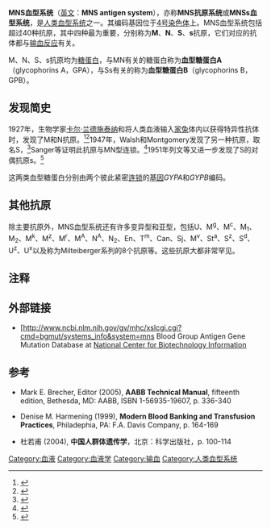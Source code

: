 {{Medical small}}
'''MNS血型系统'''（[[英文|英文]]：'''MNS antigen system'''），亦称'''MNS抗原系统'''或'''MNSs血型系统'''，是[[人类血型系统|人类血型系统]]之一。其编码基因位于[[4號染色體_(人類)|4号染色体]]上。MNS血型系统包括超过40种抗原，其中四种最为重要，分别称为'''M'''、'''N'''、'''S'''、'''s'''抗原，它们对应的抗体都与[[输血反应|输血反应]]有关。

M、N、S、s抗原均为[[糖蛋白|糖蛋白]]，与MN有关的糖蛋白称为'''血型糖蛋白A'''（glycophorins A，GPA），与Ss有关的称为'''血型糖蛋白B'''（glycophorins B，GPB）。

== 发现简史 ==
1927年，生物学家[[卡尔·兰德施泰纳|卡尔·兰德施泰纳]]和{{tsl|en|Philip Levine|菲利普·列文}}将人类血液输入[[家兔|家兔]]体内以获得特异性抗体时，发现了M和N抗原。<ref>{{cite journal |author=Landsteiner K, Levin P |title=A new agglutinable factor differentiating individual human bloods|journal=Proc Soc Exp Biol Med. |volume=24 |issue= |pages=600–2 |year=1927}}</ref><ref>{{cite journal |author=Landsteiner K, Levin P |title=Further observations on individual differences of human blood|journal=Proc Soc Exp Biol Med. |volume=24 |issue= |pages=941–2 |year=1927}}</ref>1947年，Walsh和Montgomery发现了另一种抗原，取名S，<ref>{{cite journal |author=Walsh RJ, Nontgomery C |title=A new human isoagglutinin subdividing the MN blood groups|journal=Nature. |volume=160 |issue= |pages=505 |year=1947}}</ref>Sanger等证明此抗原与MN型连锁。<ref>{{cite journal |author=Sanger R, Race RR |title=Subdivition of the MN blood groups in man|journal=Nature. |volume=160 |issue= |pages=505 |year=1947}}</ref>1951年列文等又进一步发现了S的对偶抗原s。<ref>{{cite journal |author=Levin P, Kuhmichel AB, Wigod M et al. |title=A new blood factor, s allelic to S|journal=Proc Soc Exp Biol Med. |volume= 78 |issue= |pages=218–220 |year=1951}}</ref>

这两类血型糖蛋白分别由两个彼此紧密[[连锁|连锁]]的[[基因|基因]]''GYPA''和''GYPB''编码。

== 其他抗原 ==

除主要抗原外，MNS血型系统还有许多变异型和亚型，包括U、M<sup>g</sup>、M<sup>c</sup>、M<sub>1</sub>、M<sub>2</sub>、M<sup>k</sup>、M<sup>z</sup>、M<sup>r</sup>、M<sup>A</sup>、N<sup>A</sup>、N<sub>2</sub>、E</sup>n</sup>、T<sup>m</sup>、Can、Sj、M<sup>v</sup>、St<sup>a</sup>、S<sup>z</sup>、S<sup>d</sup>、U<sup>z</sup>、U<sup>x</sup>以及称为Milteiberger系列的8个抗原等。这些抗原大都非常罕见。

== 注释 ==
{{reflist}}

== 外部链接 ==

* {{en}}[http://www.ncbi.nlm.nih.gov/gv/mhc/xslcgi.cgi?cmd=bgmut/systems_info&system=mns {{Wayback|url=http://www.ncbi.nlm.nih.gov/gv/mhc/xslcgi.cgi?cmd=bgmut%2Fsystems_info&system=mns |date=20160306142425 }} Blood Group Antigen Gene Mutation Database at [[National_Center_for_Biotechnology_Information|National Center for Biotechnology Information]]

== 参考 ==

* {{en}}Mark E. Brecher, Editor (2005), '''AABB Technical Manual''', fifteenth edition, Bethesda, MD: AABB, ISBN 1-56935-19607, p. 336-340
* {{en}}Denise M. Harmening (1999), '''Modern Blood Banking and Transfusion Practices''', Philadephia, PA: F.A. Davis Company, p. 164-169
* {{zh}}杜若甫 (2004), '''中国人群体遗传学'''，北京：科学出版社，p. 100-114

{{输血医学}}

[[Category:血液|Category:血液]]
[[Category:血液学|Category:血液学]]
[[Category:输血|Category:输血]]
[[Category:人类血型系统|Category:人类血型系统]]